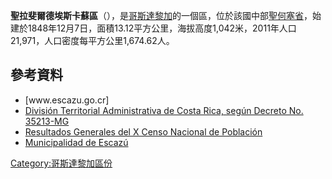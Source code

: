 '''聖拉斐爾德埃斯卡蘇區'''（{{lang-es|San Rafael de Escazú}}），是[[哥斯達黎加|哥斯達黎加]]的一個區，位於該國中部[[聖何塞省_(哥斯達黎加)|聖何塞省]]，始建於1848年12月7日，面積13.12平方公里，海拔高度1,042米，2011年人口21,971，人口密度每平方公里1,674.62人。

==參考資料==
*[www.escazu.go.cr]
*[https://web.archive.org/web/20150802162747/http://www.ifam.go.cr/PaginaIFAM/ifams/Descargas/CDI/Legal/Divisi%C3%B3n%20Territorial%20CR%20%20Publicado%20en%20La%20Gaceta%2026%20mayo%202009.pdf División Territorial Administrativa de Costa Rica, según Decreto No. 35213-MG]
*[https://web.archive.org/web/20160304071303/http://www.inec.go.cr/A/MS/Censos/Censo%202011/Cifras%20preliminares/15.%20Resultados%20Generales%20Censo%202011.pdf Resultados Generales del X Censo Nacional de Población]
* [http://www.escazu.go.cr Municipalidad de Escazú]

{{CostaRica-geo-stub}}
[[Category:哥斯達黎加區份|Category:哥斯達黎加區份]]